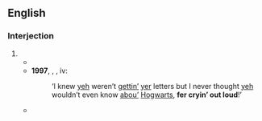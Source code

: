 ==English==

===Interjection===
{{en-interj|head=[[for]] [[cryin']] [[out loud]]}}

# {{pronunciation spelling of|en|for crying out loud}}
#* {{quote-text|en|year=1940|author=Richard John Dinsmore|title="Hoss" Doctor|page=302|passage="'''For cryin' out loud'''!" from Hamilton. "Look Doc, that damned calf is still alive."}}
#* '''1997''', {{w|J.K. Rowling}}, ''{{w|Harry Potter and the Philosopher's Stone}}'', iv:
#*: ‘I knew [[yeh]] weren’t [[gettin'|gettin’]] [[yer]] letters but I never thought [[yeh]] wouldn’t even know [[about|abou’]] [[Hogwarts]], '''fer cryin’ out loud'''!’
#* {{quote-text|en|year=1999|author=Tom Hanley|title=Flyboys|page=25|passage=Then, why not pray to the trees, '''for cryin' out loud''', and next, the dumb birds?}}